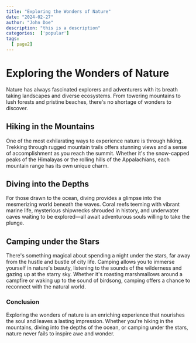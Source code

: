 ```yaml
---
title: "Exploring the Wonders of Nature"
date: "2024-02-27"
author: "John Doe"
description: "this is a description"
categories:  ['popular']
tags:
  [ page2]
---
```


# Exploring the Wonders of Nature

Nature has always fascinated explorers and adventurers with its breath taking landscapes and diverse ecosystems. From towering mountains to lush forests and pristine beaches, there's no shortage of wonders to discover.

## Hiking in the Mountains

One of the most exhilarating ways to experience nature is through hiking. Trekking through rugged mountain trails offers stunning views and a sense of accomplishment as you reach the summit. Whether it's the snow-capped peaks of the Himalayas or the rolling hills of the Appalachians, each mountain range has its own unique charm.

## Diving into the Depths

For those drawn to the ocean, diving provides a glimpse into the mesmerizing world beneath the waves. Coral reefs teeming with vibrant marine life, mysterious shipwrecks shrouded in history, and underwater caves waiting to be explored—all await adventurous souls willing to take the plunge.

## Camping under the Stars

There's something magical about spending a night under the stars, far away from the hustle and bustle of city life. Camping allows you to immerse yourself in nature's beauty, listening to the sounds of the wilderness and gazing up at the starry sky. Whether it's roasting marshmallows around a campfire or waking up to the sound of birdsong, camping offers a chance to reconnect with the natural world.

### Conclusion

Exploring the wonders of nature is an enriching experience that nourishes the soul and leaves a lasting impression. Whether you're hiking in the mountains, diving into the depths of the ocean, or camping under the stars, nature never fails to inspire awe and wonder.
